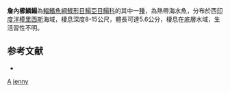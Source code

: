 {{Speciesbox
| taxon = Aseraggodes jenny
| status = NE
| status_system = IUCN3.1
| binomial_authority = [[Randall|Randall]] & [[Gon|Gon]], 2006
| synonyms = 
}}

'''詹內櫛鱗鰨'''為[[輻鰭魚綱|輻鰭魚綱]][[鰈形目|鰈形目]][[鰨亞目|鰨亞目]][[鰨科|鰨科]]的其中一[[種|種]]，為熱帶海水魚，分布於西[[印度洋|印度洋]][[模里西斯|模里西斯]]海域，棲息深度8-15公尺，體長可達5.6公分，棲息在底層水域，生活習性不明。

==参考文献==
*{{FishBase_species|genus=Aseraggodes|species=jenny|year=2014|month=4}}
{{taxonbar}}
[[Category:2006年描述的鱼类|A]]
[[Category:櫛鱗鰨屬|jenny]]